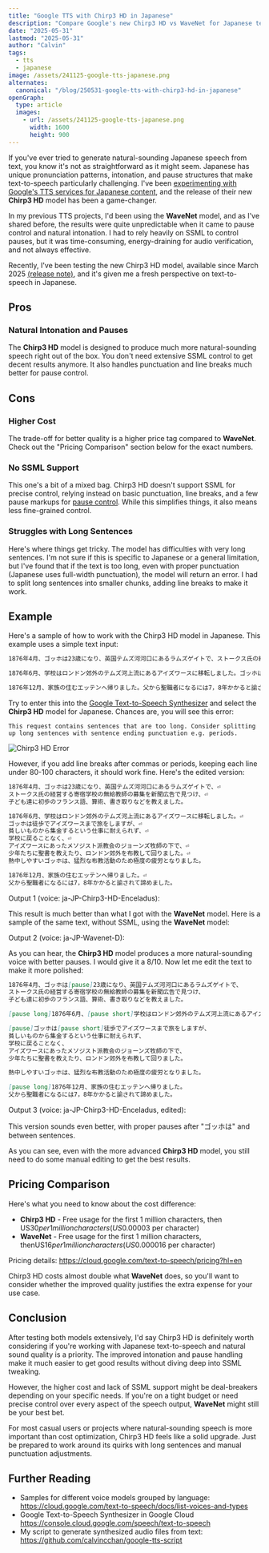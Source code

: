 ```yaml
---
title: "Google TTS with Chirp3 HD in Japanese"
description: "Compare Google's new Chirp3 HD vs WaveNet for Japanese text-to-speech. Real audio samples, pricing breakdown, and practical tips for better results."
date: "2025-05-31"
lastmod: "2025-05-31"
author: "Calvin"
tags:
  - tts
  - japanese
image: /assets/241125-google-tts-japanese.png
alternates:
  canonical: "/blog/250531-google-tts-with-chirp3-hd-in-japanese"
openGraph:
  type: article
  images:
    - url: /assets/241125-google-tts-japanese.png
      width: 1600
      height: 900
---
```



If you've ever tried to generate natural-sounding Japanese speech from text, you know it's not as straightforward as it might seem. Japanese has unique pronunciation patterns, intonation, and pause structures that make text-to-speech particularly challenging. I've been [experimenting with Google's TTS services for Japanese content](/blog/241125-google-tts-japanese), and the release of their new **Chirp3 HD** model has been a game-changer.

In my previous TTS projects, I'd been using the **WaveNet** model, and as I've shared before, the results were quite unpredictable when it came to pause control and natural intonation. I had to rely heavily on SSML to control pauses, but it was time-consuming, energy-draining for audio verification, and not always effective.

Recently, I've been testing the new Chirp3 HD model, available since March 2025 [(release note)](https://cloud.google.com/text-to-speech/docs/release-notes), and it's given me a fresh perspective on text-to-speech in Japanese.

## Pros

### Natural Intonation and Pauses

The **Chirp3 HD** model is designed to produce much more natural-sounding speech right out of the box. You don't need extensive SSML control to get decent results anymore. It also handles punctuation and line breaks much better for pause control.

## Cons

### Higher Cost

The trade-off for better quality is a higher price tag compared to **WaveNet**. Check out the "Pricing Comparison" section below for the exact numbers.

### No SSML Support

This one's a bit of a mixed bag. Chirp3 HD doesn't support SSML for precise control, relying instead on basic punctuation, line breaks, and a few pause markups for [pause control](https://cloud.google.com/text-to-speech/docs/chirp3-hd#pause_control). While this simplifies things, it also means less fine-grained control.

### Struggles with Long Sentences

Here's where things get tricky. The model has difficulties with very long sentences. I'm not sure if this is specific to Japanese or a general limitation, but I've found that if the text is too long, even with proper punctuation (Japanese uses full-width punctuation), the model will return an error. I had to split long sentences into smaller chunks, adding line breaks to make it work.

## Example

Here's a sample of how to work with the Chirp3 HD model in Japanese. This example uses a simple text input:

```md
1876年4月、ゴッホは23歳になり、英国テムズ河河口にあるラムズゲイトで、ストークス氏の経営する寄宿学校の無給教師の募集を新聞広告で見つけ、子ども達に初歩のフランス語、算術、書き取りなどを教えました。

1876年6月、学校はロンドン郊外のテムズ河上流にあるアイズワースに移転しました。ゴッホは徒歩でアイズワースまで旅をしますが、貧しいものから集金するという仕事に耐えられず、学校に戻ることなく、アイズワースにあったメソジスト派教会のジョーンズ牧師の下で、少年たちに聖書を教えたり、ロンドン郊外を布教して回りました。熱中しやすいゴッホは、猛烈な布教活動のため極度の疲労となりました。

1876年12月、家族の住むエッテンへ帰りました。父から聖職者になるには7，8年かかると諭されて諦めました。
```

Try to enter this into the [Google Text-to-Speech Synthesizer](https://console.cloud.google.com/speech/text-to-speech) and select the **Chirp3 HD** model for Japanese. Chances are, you will see this error:

`This request contains sentences that are too long. Consider splitting up long sentences with sentence ending punctuation e.g. periods.`

<Image src={image1} alt="Chirp3 HD Error" />

However, if you add line breaks after commas or periods, keeping each line under 80-100 characters, it should work fine. Here's the edited version:

```md
1876年4月、ゴッホは23歳になり、英国テムズ河河口にあるラムズゲイトで、⏎
ストークス氏の経営する寄宿学校の無給教師の募集を新聞広告で見つけ、⏎
子ども達に初歩のフランス語、算術、書き取りなどを教えました。

1876年6月、学校はロンドン郊外のテムズ河上流にあるアイズワースに移転しました。⏎
ゴッホは徒歩でアイズワースまで旅をしますが、⏎
貧しいものから集金するという仕事に耐えられず、⏎
学校に戻ることなく、⏎
アイズワースにあったメソジスト派教会のジョーンズ牧師の下で、⏎
少年たちに聖書を教えたり、ロンドン郊外を布教して回りました。⏎
熱中しやすいゴッホは、猛烈な布教活動のため極度の疲労となりました。

1876年12月、家族の住むエッテンへ帰りました。⏎
父から聖職者になるには7，8年かかると諭されて諦めました。
```

Output 1 (voice: ja-JP-Chirp3-HD-Enceladus):
<Audio src="/assets/250531-ja-JP-Chirp3-HD-Enceladus-test.txt.mp3" />

This result is much better than what I got with the **WaveNet** model. Here is a sample of the same text, without SSML, using the **WaveNet** model:

Output 2 (voice: ja-JP-Wavenet-D):
<Audio src="/assets/250531-ja-JP-Wavenet-D-test.txt.mp3" />

As you can hear, the **Chirp3 HD** model produces a more natural-sounding voice with better pauses. I would give it a 8/10. Now let me edit the text to make it more polished:

```md
1876年4月、ゴッホは[pause]23歳になり、英国テムズ河河口にあるラムズゲイトで、
ストークス氏の経営する寄宿学校の無給教師の募集を新聞広告で見つけ、
子ども達に初歩のフランス語、算術、書き取りなどを教えました。

[pause long]1876年6月、[pause short]学校はロンドン郊外のテムズ河上流にあるアイズワースに移転しました。

[pause]ゴッホは[pause short]徒歩でアイズワースまで旅をしますが、
貧しいものから集金するという仕事に耐えられず、
学校に戻ることなく、
アイズワースにあったメソジスト派教会のジョーンズ牧師の下で、
少年たちに聖書を教えたり、ロンドン郊外を布教して回りました。

熱中しやすいゴッホは、猛烈な布教活動のため極度の疲労となりました。

[pause long]1876年12月、家族の住むエッテンへ帰りました。
父から聖職者になるには7，8年かかると諭されて諦めました。
```

Output 3 (voice: ja-JP-Chirp3-HD-Enceladus, edited):
<Audio src="/assets/250531-ja-JP-Chirp3-HD-Enceladus-test-edited.txt.mp3" />

This version sounds even better, with proper pauses after "ゴッホは" and between sentences.

As you can see, even with the more advanced **Chirp3 HD** model, you still need to do some manual editing to get the best results.

## Pricing Comparison

Here's what you need to know about the cost difference:

- **Chirp3 HD** - Free usage for the first 1 million characters, then US$30 per 1 million characters (US$0.00003 per character)
- **WaveNet** - Free usage for the first 1 million characters, thenUS$16 per 1 million characters (US$0.000016 per character)

Pricing details: https://cloud.google.com/text-to-speech/pricing?hl=en

Chirp3 HD costs almost double what **WaveNet** does, so you'll want to consider whether the improved quality justifies the extra expense for your use case.

## Conclusion

After testing both models extensively, I'd say Chirp3 HD is definitely worth considering if you're working with Japanese text-to-speech and natural sound quality is a priority. The improved intonation and pause handling make it much easier to get good results without diving deep into SSML tweaking.

However, the higher cost and lack of SSML support might be deal-breakers depending on your specific needs. If you're on a tight budget or need precise control over every aspect of the speech output, **WaveNet** might still be your best bet.

For most casual users or projects where natural-sounding speech is more important than cost optimization, Chirp3 HD feels like a solid upgrade. Just be prepared to work around its quirks with long sentences and manual punctuation adjustments.

## Further Reading

- Samples for different voice models grouped by language: https://cloud.google.com/text-to-speech/docs/list-voices-and-types
- Google Text-to-Speech Synthesizer in Google Cloud https://console.cloud.google.com/speech/text-to-speech
- My script to generate synthesized audio files from text: https://github.com/calvincchan/google-tts-script